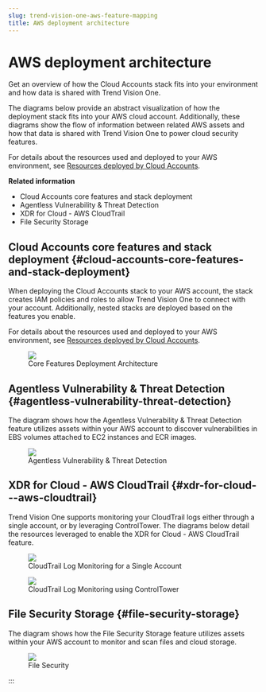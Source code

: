 ```yaml
---
slug: trend-vision-one-aws-feature-mapping
title: AWS deployment architecture
---
```

# AWS deployment architecture

Get an overview of how the Cloud Accounts stack fits into your environment and how data is shared with Trend Vision One.

The diagrams below provide an abstract visualization of how the deployment stack fits into your AWS cloud account. Additionally, these diagrams show the flow of information between related AWS assets and how that data is shared with Trend Vision One to power cloud security features.

For details about the resources used and deployed to your AWS environment, see [Resources deployed by Cloud Accounts](resources-deployed-cloud-accounts.mdx).

**Related information**

- Cloud Accounts core features and stack deployment
- Agentless Vulnerability & Threat Detection
- XDR for Cloud - AWS CloudTrail
- File Security Storage

## Cloud Accounts core features and stack deployment {#cloud-accounts-core-features-and-stack-deployment}

When deploying the Cloud Accounts stack to your AWS account, the stack creates IAM policies and roles to allow Trend Vision One to connect with your account. Additionally, nested stacks are deployed based on the features you enable.

For details about the resources used and deployed to your AWS environment, see [Resources deployed by Cloud Accounts](resources-deployed-cloud-accounts.mdx).

<figure>
<img src="./images/CAM=GUID-3a908e1e-b930-4bb3-a285-ed64dc058106.webp" />
<figcaption>Core Features Deployment Architecture</figcaption>
</figure>

## Agentless Vulnerability & Threat Detection {#agentless-vulnerability-threat-detection}

The diagram shows how the Agentless Vulnerability & Threat Detection feature utilizes assets within your AWS account to discover vulnerabilities in EBS volumes attached to EC2 instances and ECR images.

<figure>
<img src="./images/Sentry=GUID-6031b545-082a-48f0-8bed-1a23ac35f631.webp" />
<figcaption>Agentless Vulnerability &amp; Threat Detection</figcaption>
</figure>

## XDR for Cloud - AWS CloudTrail {#xdr-for-cloud---aws-cloudtrail}

Trend Vision One supports monitoring your CloudTrail logs either through a single account, or by leveraging ControlTower. The diagrams below detail the resources leveraged to enable the XDR for Cloud - AWS CloudTrail feature.

<figure>
<img src="./images/CALM=GUID-347f2904-5127-438c-8bce-3eecfa3b60b5.webp" />
<figcaption>CloudTrail Log Monitoring for a Single Account</figcaption>
</figure>

<figure>
<img src="./images/ConrolTower=GUID-397a82aa-ec27-450b-b520-7dd20cf5d0e2.webp" />
<figcaption>CloudTrail Log Monitoring using ControlTower</figcaption>
</figure>

## File Security Storage {#file-security-storage}

The diagram shows how the File Security Storage feature utilizes assets within your AWS account to monitor and scan files and cloud storage.

<figure>
<img src="./images/FSS=GUID-9b10d393-162e-4d89-87a2-f33fd03934c0.webp" />
<figcaption>File Security</figcaption>
</figure>
:::
